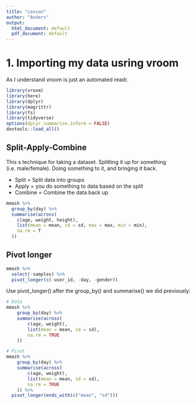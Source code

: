 ```yaml
---
title: "Lesson"
author: "Anders"
output:
  html_document: default
  pdf_document: default
---
```


# 1. Importing my data usring vroom
As I understand vroom is just an automated readr. 

```r
library(vroom)
library(here)
library(dplyr)
library(magrittr)
library(fs)
library(tidyverse)
options(dplyr.summarise.inform = FALSE)
devtools::load_all()
```

## Split-Apply-Combine
This s technique for taking a dataset. Splitting it up for something (i.e. male/female). Doing something to it, and bringing it back. 

* Split = Split data into groups
* Apply = you do something to data based on the split
* Combine = Combine the data back up

```r
mmash %>% 
  group_by(day) %>% 
  summarise(across(
    c(age, weight, height),
    list(mean = mean, sd = sd, max = max, min = min),
    na.rm = T
  ))
```

## Pivot longer

```r
mmash %>% 
  select(-samples) %>%
  pivot_longer(c(-user_id, -day, -gender))
```

Use pivot_longer() after the group_by() and summarise() we did previously:
```r
# Data
mmash %>% 
    group_by(day) %>% 
    summarise(across(
        c(age, weight),
        list(mean = mean, sd = sd), 
        na.rm = TRUE
    ))

# Pivot
mmash %>% 
    group_by(day) %>% 
    summarise(across(
        c(age, weight),
        list(mean = mean, sd = sd), 
        na.rm = TRUE
    )) %>%
  pivot_longer(ends_with(c("mean", "sd")))
```

